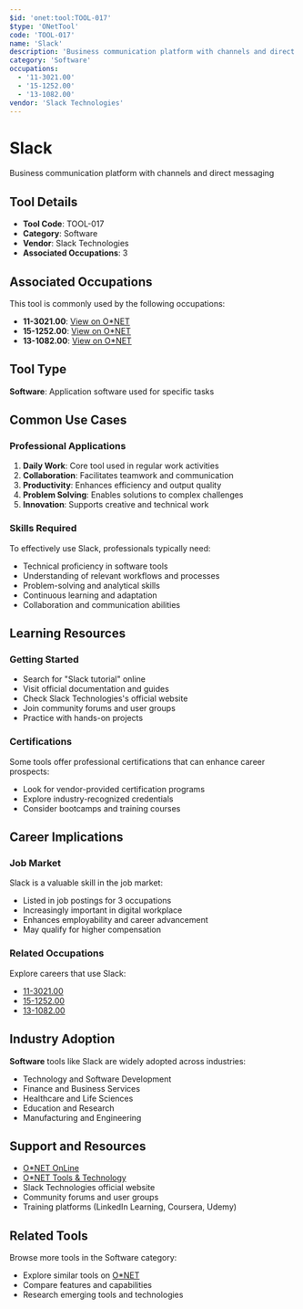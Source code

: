 ```yaml
---
$id: 'onet:tool:TOOL-017'
$type: 'ONetTool'
code: 'TOOL-017'
name: 'Slack'
description: 'Business communication platform with channels and direct messaging'
category: 'Software'
occupations:
  - '11-3021.00'
  - '15-1252.00'
  - '13-1082.00'
vendor: 'Slack Technologies'
---
```


# Slack

Business communication platform with channels and direct messaging

## Tool Details

- **Tool Code**: TOOL-017
- **Category**: Software
- **Vendor**: Slack Technologies
- **Associated Occupations**: 3

## Associated Occupations

This tool is commonly used by the following occupations:

- **11-3021.00**: [View on O\*NET](https://www.onetonline.org/link/summary/11-3021.00)
- **15-1252.00**: [View on O\*NET](https://www.onetonline.org/link/summary/15-1252.00)
- **13-1082.00**: [View on O\*NET](https://www.onetonline.org/link/summary/13-1082.00)

## Tool Type

**Software**: Application software used for specific tasks

## Common Use Cases

### Professional Applications

1. **Daily Work**: Core tool used in regular work activities
2. **Collaboration**: Facilitates teamwork and communication
3. **Productivity**: Enhances efficiency and output quality
4. **Problem Solving**: Enables solutions to complex challenges
5. **Innovation**: Supports creative and technical work

### Skills Required

To effectively use Slack, professionals typically need:

- Technical proficiency in software tools
- Understanding of relevant workflows and processes
- Problem-solving and analytical skills
- Continuous learning and adaptation
- Collaboration and communication abilities

## Learning Resources

### Getting Started

- Search for "Slack tutorial" online
- Visit official documentation and guides
- Check Slack Technologies's official website
- Join community forums and user groups
- Practice with hands-on projects

### Certifications

Some tools offer professional certifications that can enhance career prospects:

- Look for vendor-provided certification programs
- Explore industry-recognized credentials
- Consider bootcamps and training courses

## Career Implications

### Job Market

Slack is a valuable skill in the job market:

- Listed in job postings for 3 occupations
- Increasingly important in digital workplace
- Enhances employability and career advancement
- May qualify for higher compensation

### Related Occupations

Explore careers that use Slack:

- [11-3021.00](https://www.onetonline.org/link/summary/11-3021.00)
- [15-1252.00](https://www.onetonline.org/link/summary/15-1252.00)
- [13-1082.00](https://www.onetonline.org/link/summary/13-1082.00)

## Industry Adoption

**Software** tools like Slack are widely adopted across industries:

- Technology and Software Development
- Finance and Business Services
- Healthcare and Life Sciences
- Education and Research
- Manufacturing and Engineering

## Support and Resources

- [O\*NET OnLine](https://www.onetonline.org/)
- [O\*NET Tools & Technology](https://www.onetonline.org/find/descriptor/browse/Tools_and_Technology/)
- Slack Technologies official website
- Community forums and user groups
- Training platforms (LinkedIn Learning, Coursera, Udemy)

## Related Tools

Browse more tools in the Software category:

- Explore similar tools on [O\*NET](https://www.onetonline.org/)
- Compare features and capabilities
- Research emerging tools and technologies
